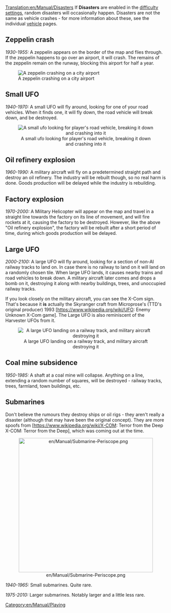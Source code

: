 [[Translation:en/Manual/Disasters]]
{{en/Manual/Navigation}}
If '''Disasters''' are enabled in the [[en/Archive/Manual/Settings/Difficulty|difficulty settings]], random disasters will occasionally happen.  Disasters are not the same as vehicle crashes - for more information about these, see the individual [[en/Manual/Vehicles|vehicle]] pages.

== Zeppelin crash ==
''1930-1955:''
A zeppelin appears on the border of the map and flies through. If the zeppelin happens to go over an airport, it will crash. The remains of the zeppelin remain on the runway, blocking this airport for half a year.

[[File:en/Manual/Zeppelin.png|center|frame|A zeppelin crashing on a city airport]]

== Small UFO ==
''1940-1970:''
A small UFO will fly around, looking for one of your road vehicles. When it finds one, it will fly down, the road vehicle will break down, and be destroyed.

<center>[[File:en/Manual/Smallufo.png|center|frame|A small ufo looking for player's road vehicle, breaking it down and crashing into it]]</center>

== Oil refinery explosion==
''1960-1990:''
A military aircraft will fly on a predetermined straight path and destroy an oil refinery. The industry will be rebuilt though, so no real harm is done. Goods production will be delayed while the industry is rebuilding.

== Factory explosion ==
''1970-2000:''
A Military Helicopter will appear on the map and travel in a straight line towards the factory on its line of movement, and will fire rockets at it, causing the factory to be destroyed. However, like the above "Oil refinery explosion", the factory will be rebuilt after a short period of time, during which goods production will be delayed.

== Large UFO ==
''2000-2100:''
A large UFO will fly around, looking for a section of non-AI railway tracks to land on. In case there is no railway to land on it will land on a randomly chosen tile. When large UFO lands, it causes nearby trains and road vehicles to break down. A military aircraft later comes and drops a bomb on it, destroying it along with nearby buildings, trees, and unoccupied railway tracks.

If you look closely on the military aircraft, you can see the X-Com sign. That's because it '''is''' actually the Skyranger craft from Microprose's (TTD's original producer) 1993 [https://www.wikipedia.org/wiki/UFO: Enemy Unknown X-Com game]. The Large UFO is also reminiscent of the Harvester UFOs from it.

<center>[[File:en/Manual/Largeufo.png|center|frame|A large UFO landing on a railway track, and military aircraft destroying it]]</center>

== Coal mine subsidence ==
''1950-1985:''
A shaft at a coal mine will collapse. Anything on a line, extending a random number of squares, will be destroyed - railway tracks, trees, farmland, town buildings, etc.

== Submarines ==
Don't believe the rumours they destroy ships or oil rigs - they aren't really a disaster (although that may have been the original concept). They are more spoofs from [https://www.wikipedia.org/wiki/X-COM: Terror from the Deep X-COM: Terror from the Deep], which was coming out at the time.

<center>[[File:en/Manual/Submarine-Periscope.png|center|420px]]</center>

''1940-1965:'' Small submarines. Quite rare.

''1975-2010:'' Larger submarines. Notably larger and a little less rare.

[[Category:en/Manual/Playing]]
